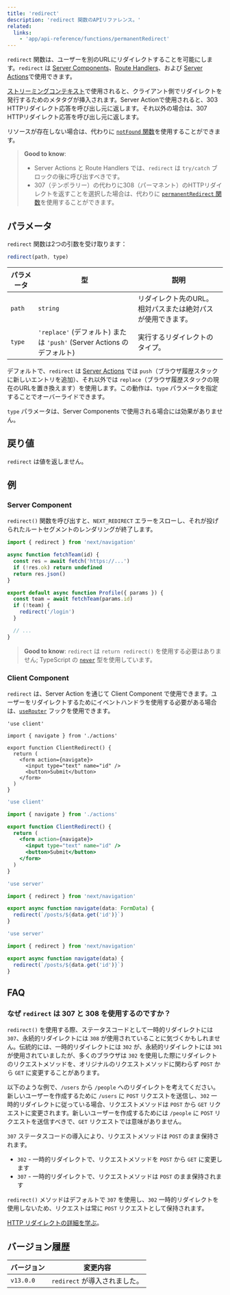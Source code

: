 ```yaml
---
title: 'redirect'
description: 'redirect 関数のAPIリファレンス。'
related:
  links:
    - 'app/api-reference/functions/permanentRedirect'
---
```


`redirect` 関数は、ユーザーを別のURLにリダイレクトすることを可能にします。`redirect` は [Server Components](/docs/app/building-your-application/rendering/server-components)、[Route Handlers](/docs/app/building-your-application/routing/route-handlers)、および [Server Actions](/docs/app/building-your-application/data-fetching/server-actions-and-mutations)で使用できます。

[ストリーミングコンテキスト](/docs/app/building-your-application/routing/loading-ui-and-streaming#what-is-streaming)で使用されると、クライアント側でリダイレクトを発行するためのメタタグが挿入されます。Server Actionで使用されると、303 HTTPリダイレクト応答を呼び出し元に返します。それ以外の場合は、307 HTTPリダイレクト応答を呼び出し元に返します。

リソースが存在しない場合は、代わりに [`notFound` 関数](/docs/app/api-reference/functions/not-found)を使用することができます。

> **Good to know**:
> 
> - Server Actions と Route Handlers では、`redirect` は `try/catch` ブロックの後に呼び出すべきです。
> - 307（テンポラリー）の代わりに308（パーマネント）のHTTPリダイレクトを返すことを選択した場合は、代わりに [`permanentRedirect` 関数](/docs/app/api-reference/functions/permanentRedirect)を使用することができます。

## パラメータ

`redirect` 関数は2つの引数を受け取ります：

```js
redirect(path, type)
```

| パラメータ | 型                                                             | 説明                                         |
| --------- | ------------------------------------------------------------- | ------------------------------------------- |
| `path`    | `string`                                                      | リダイレクト先のURL。相対パスまたは絶対パスが使用できます。 |
| `type`    | `'replace'` (デフォルト) または `'push'` (Server Actions のデフォルト) | 実行するリダイレクトのタイプ。               |

デフォルトで、`redirect` は [Server Actions](/docs/app/building-your-application/data-fetching/server-actions-and-mutations) では `push`（ブラウザ履歴スタックに新しいエントリを追加）、それ以外では `replace`（ブラウザ履歴スタックの現在のURLを置き換えます）を使用します。この動作は、`type` パラメータを指定することでオーバーライドできます。

`type` パラメータは、Server Components で使用される場合には効果がありません。

## 戻り値

`redirect` は値を返しません。

## 例

### Server Component

`redirect()` 関数を呼び出すと、`NEXT_REDIRECT` エラーをスローし、それが投げられたルートセグメントのレンダリングが終了します。

```jsx filename="app/team/[id]/page.js"
import { redirect } from 'next/navigation'

async function fetchTeam(id) {
  const res = await fetch('https://...')
  if (!res.ok) return undefined
  return res.json()
}

export default async function Profile({ params }) {
  const team = await fetchTeam(params.id)
  if (!team) {
    redirect('/login')
  }

  // ...
}
```

> **Good to know**: `redirect` は `return redirect()` を使用する必要はありません; TypeScript の [`never`](https://www.typescriptlang.org/docs/handbook/2/functions.html#never) 型を使用しています。

### Client Component

`redirect` は、Server Action を通じて Client Component で使用できます。ユーザーをリダイレクトするためにイベントハンドラを使用する必要がある場合は、[`useRouter`](/docs/app/api-reference/functions/use-router) フックを使用できます。

```tsx filename="app/client-redirect.tsx" switcher
'use client'

import { navigate } from './actions'

export function ClientRedirect() {
  return (
    <form action={navigate}>
      <input type="text" name="id" />
      <button>Submit</button>
    </form>
  )
}
```

```jsx filename="app/client-redirect.jsx" switcher
'use client'

import { navigate } from './actions'

export function ClientRedirect() {
  return (
    <form action={navigate}>
      <input type="text" name="id" />
      <button>Submit</button>
    </form>
  )
}
```

```ts filename="app/actions.ts" switcher
'use server'

import { redirect } from 'next/navigation'

export async function navigate(data: FormData) {
  redirect(`/posts/${data.get('id')}`)
}
```

```js filename="app/actions.js" switcher
'use server'

import { redirect } from 'next/navigation'

export async function navigate(data) {
  redirect(`/posts/${data.get('id')}`)
}
```

## FAQ

### なぜ `redirect` は 307 と 308 を使用するのですか？

`redirect()` を使用する際、ステータスコードとして一時的リダイレクトには `307`、永続的リダイレクトには `308` が使用されていることに気づくかもしれません。伝統的には、一時的リダイレクトには `302` が、永続的リダイレクトには `301` が使用されていましたが、多くのブラウザは `302` を使用した際にリダイレクトのリクエストメソッドを、オリジナルのリクエストメソッドに関わらず `POST` から `GET` に変更することがあります。

以下のような例で、`/users` から `/people` へのリダイレクトを考えてください。新しいユーザーを作成するために `/users` に `POST` リクエストを送信し、`302` 一時的リダイレクトに従っている場合、リクエストメソッドは `POST` から `GET` リクエストに変更されます。新しいユーザーを作成するためには `/people` に `POST` リクエストを送信すべきで、`GET` リクエストでは意味がありません。

`307` ステータスコードの導入により、リクエストメソッドは `POST` のまま保持されます。

- `302` - 一時的リダイレクトで、リクエストメソッドを `POST` から `GET` に変更します
- `307` - 一時的リダイレクトで、リクエストメソッドは `POST` のまま保持されます

`redirect()` メソッドはデフォルトで `307` を使用し、`302` 一時的リダイレクトを使用しないため、リクエストは常に `POST` リクエストとして保持されます。

[HTTP リダイレクトの詳細を学ぶ](https://developer.mozilla.org/docs/Web/HTTP/Redirections)。

## バージョン履歴

| バージョン | 変更内容                   |
| --------- | -------------------------- |
| `v13.0.0` | `redirect` が導入されました。 |